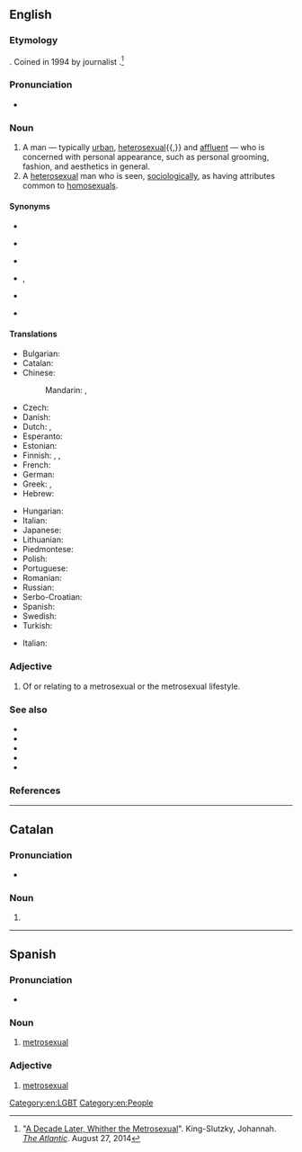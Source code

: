 {{also|metrosexuál}}
==English==
{{wikipedia}}

===Etymology===
{{blend|en|metropolitan|heterosexual}}. Coined in 1994 by journalist {{w|Mark Simpson (journalist)|Mark Simpson}}.<ref>"[https://web.archive.org/web/20140831135243/http://www.theawl.com/2014/08/a-decade-later-whither-the-metrosexual A Decade Later, Whither the Metrosexual]". King-Slutzky, Johannah. ''[[:w:The Atlantic|The Atlantic]]''. August 27, 2014</ref>

===Pronunciation===
* {{audio|en|LL-Q1860 (eng)-Vealhurl-metrosexual.wav|Audio (RP)}}

===Noun===
{{en-noun}}

# A man — typically [[urban]], [[heterosexual]]{{,}} and [[affluent]] — who is concerned with personal appearance, such as personal grooming, fashion, and aesthetics in general.
# A [[heterosexual]] man who is seen, [[sociologically]], as having attributes common to [[homosexual]]s.

====Synonyms====
* {{l|en|boulevardier}}
* {{l|en|dandy}} {{qualifier|19th Century}}
* {{l|en|fop}} {{qualifier|19th Century}}
* {{l|en|dude}}, {{l|en|dood}} {{qualifier|archaic}}
* {{l|en|man about town}}
* {{l|en|masher}} {{qualifier|archaic}}

====Translations====
{{trans-top|man concerned with personal appearance}}
* Bulgarian: {{t|bg|метросексуален}}
* Catalan: {{t|ca|metrosexual}}
* Chinese:
*: Mandarin: {{t|cmn|都市美男|tr=dūshì měinán|sc=Hani}}, {{t+|cmn|型男|tr=xíngnán}}
* Czech: {{t+|cs|metrosexuál}}
* Danish: {{t|da|metrosexuel}}
* Dutch: {{t+|nl|metroseksueel|m}}, {{t|nl|metroman|m}}
* Esperanto: {{t|eo|metroseksulo}}
* Estonian: {{t|et|metroseksuaal}}
* Finnish: {{t|fi|metroseksuaali}}, {{t+|fi|hienostelija}}, {{t+|fi|keikari}}
* French: {{t+|fr|métrosexuel|m}}
* German: {{t|de|Metrosexueller|m}}
* Greek: {{t+|el|μετροσέξουαλ|m}}, {{t+|el|κλαρινογαμπρός|m}}
* Hebrew: {{t|he|מטרוסקסואל|tr=metroseksual}}
{{trans-mid}}
* Hungarian: {{t|hu|metroszexuális}}
* Italian: {{t+|it|metrosessuale}}
* Japanese: {{t|ja|メトロセクシャル|tr=metorosekusharu|sc=Jpan}}
* Lithuanian: {{t|lt|metroseksualas}}
* Piedmontese: {{t|pms|gadan}}
* Polish: {{t+|pl|metroseksualny}}
* Portuguese: {{t+|pt|metrossexual|m}}
* Romanian: {{t|ro|metrosexual}}
* Russian: {{t+|ru|метросексуа́л|m|tr=metrosɛksuál}}
* Serbo-Croatian: {{t|sh|метросексуалан|sc=Cyrl}}
* Spanish: {{t+|es|metrosexual}}
* Swedish: {{t+|sv|metrosexuell}}
* Turkish: {{t+|tr|metroseksüel}}
{{trans-bottom}}

{{checktrans-top}}
* Italian: {{t+check|it|vitellone|m}} <!--This doesn't seem to be correct: see my comment on the discussion page - Paul G-->
{{trans-mid}}
{{trans-bottom}}

===Adjective===
{{en-adj}}

# Of or relating to a metrosexual or the metrosexual lifestyle.

===See also===
* {{l|en|ambisexual}}
* {{l|en|gender-bender}}
* {{l|en|unisex}}
* {{l|en|machosexual}}
* {{l|en|Appendix:American Dialect Society words of the year}}

===References===
<references />

[[Category:en:LGBT]]
[[Category:en:People]]

----

==Catalan==

===Pronunciation===
* {{ca-IPA|metrossecsual}}

===Noun===
{{ca-noun|m}}

# {{l|en|metrosexual}}

----

==Spanish==

===Pronunciation===
* {{rhymes|es|al}}

===Noun===
{{es-noun|m|metrosexuales}}

# [[#English|metrosexual]]

===Adjective===
{{es-adj|pl=metrosexuales}}

# [[#English|metrosexual]]

{{C|es|Sexuality}}